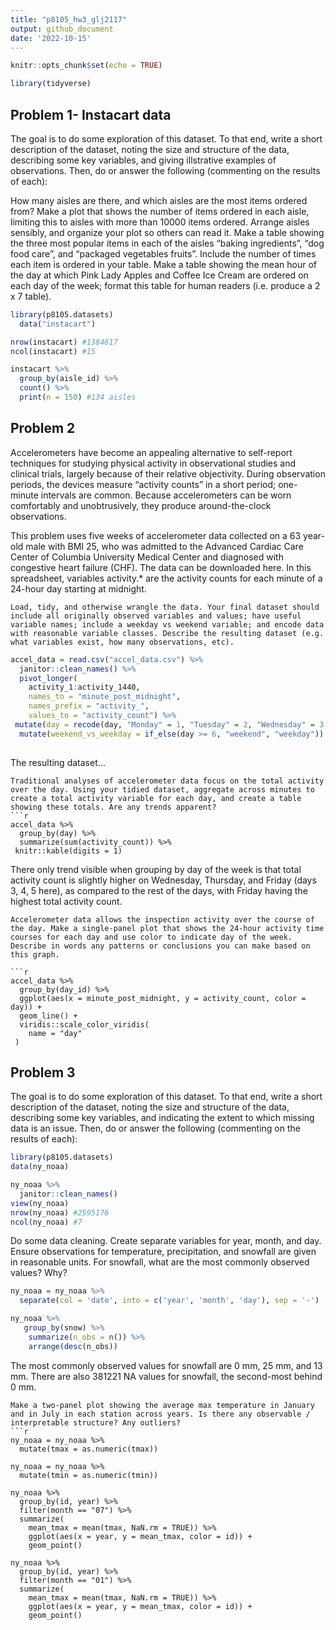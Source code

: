 ```yaml
---
title: "p8105_hw3_glj2117"
output: github_document
date: '2022-10-15'
---
```


```r
knitr::opts_chunk$set(echo = TRUE)

library(tidyverse)

```

## Problem 1- Instacart data 

The goal is to do some exploration of this dataset. To that end, write a short description of the dataset, noting the size and structure of the data, describing some key variables, and giving illstrative examples of observations. Then, do or answer the following (commenting on the results of each):

How many aisles are there, and which aisles are the most items ordered from?
Make a plot that shows the number of items ordered in each aisle, limiting this to aisles with more than 10000 items ordered. Arrange aisles sensibly, and organize your plot so others can read it.
Make a table showing the three most popular items in each of the aisles “baking ingredients”, “dog food care”, and “packaged vegetables fruits”. Include the number of times each item is ordered in your table.
Make a table showing the mean hour of the day at which Pink Lady Apples and Coffee Ice Cream are ordered on each day of the week; format this table for human readers (i.e. produce a 2 x 7 table).


```r
library(p8105.datasets)
  data("instacart")

nrow(instacart) #1384617
ncol(instacart) #15

instacart %>% 
  group_by(aisle_id) %>% 
  count() %>% 
  print(n = 150) #134 aisles

```

## Problem 2
Accelerometers have become an appealing alternative to self-report techniques for studying physical activity in observational studies and clinical trials, largely because of their relative objectivity. During observation periods, the devices measure “activity counts” in a short period; one-minute intervals are common. Because accelerometers can be worn comfortably and unobtrusively, they produce around-the-clock observations.

This problem uses five weeks of accelerometer data collected on a 63 year-old male with BMI 25, who was admitted to the Advanced Cardiac Care Center of Columbia University Medical Center and diagnosed with congestive heart failure (CHF). The data can be downloaded here. In this spreadsheet, variables activity.* are the activity counts for each minute of a 24-hour day starting at midnight.

```
Load, tidy, and otherwise wrangle the data. Your final dataset should include all originally observed variables and values; have useful variable names; include a weekday vs weekend variable; and encode data with reasonable variable classes. Describe the resulting dataset (e.g. what variables exist, how many observations, etc).
```
```r
accel_data = read.csv("accel_data.csv") %>% 
  janitor::clean_names() %>% 
  pivot_longer(
    activity_1:activity_1440,
    names_to = "minute_post_midnight",
    names_prefix = "activity_",
    values_to = "activity_count") %>% 
 mutate(day = recode(day, "Monday" = 1, "Tuesday" = 2, "Wednesday" = 3, "Thursday" = 4, "Friday" = 5, "Saturday" = 6, "Sunday" = 7)) %>% 
  mutate(weekend_vs_weekday = if_else(day >= 6, "weekend", "weekday"))
  

```
The resulting dataset...

```
Traditional analyses of accelerometer data focus on the total activity over the day. Using your tidied dataset, aggregate across minutes to create a total activity variable for each day, and create a table showing these totals. Are any trends apparent?
```r
accel_data %>% 
  group_by(day) %>% 
  summarize(sum(activity_count)) %>% 
 knitr::kable(digits = 1)

```
There only trend visible when grouping by day of the week is that total activity count is slightly higher on Wednesday, Thursday, and Friday (days 3, 4, 5 here), as compared to the rest of the days, with Friday having the highest total activity count. 
```
Accelerometer data allows the inspection activity over the course of the day. Make a single-panel plot that shows the 24-hour activity time courses for each day and use color to indicate day of the week. Describe in words any patterns or conclusions you can make based on this graph.

```r
accel_data %>% 
  group_by(day_id) %>% 
  ggplot(aes(x = minute_post_midnight, y = activity_count, color = day)) +
  geom_line() +
  viridis::scale_color_viridis(
    name = "day" 
 )

```

## Problem 3

The goal is to do some exploration of this dataset. To that end, write a short description of the dataset, noting the size and structure of the data, describing some key variables, and indicating the extent to which missing data is an issue. Then, do or answer the following (commenting on the results of each):
```r
library(p8105.datasets)
data(ny_noaa)

ny_noaa %>% 
  janitor::clean_names()
view(ny_noaa)
nrow(ny_noaa) #2595176
ncol(ny_noaa) #7

```
Do some data cleaning. Create separate variables for year, month, and day. Ensure observations for temperature, precipitation, and snowfall are given in reasonable units. For snowfall, what are the most commonly observed values? Why?
```r

ny_noaa = ny_noaa %>% 
  separate(col = 'date', into = c('year', 'month', 'day'), sep = '-')

ny_noaa %>% 
   group_by(snow) %>% 
    summarize(n_obs = n()) %>% 
    arrange(desc(n_obs))

```
The most commonly observed values for snowfall are 0 mm, 25 mm, and 13 mm. There are also 381221 NA values for snowfall, the second-most behind 0 mm. 
```
Make a two-panel plot showing the average max temperature in January and in July in each station across years. Is there any observable / interpretable structure? Any outliers?
```r
ny_noaa = ny_noaa %>% 
  mutate(tmax = as.numeric(tmax))

ny_noaa = ny_noaa %>% 
  mutate(tmin = as.numeric(tmin))

ny_noaa %>% 
  group_by(id, year) %>% 
  filter(month == "07") %>% 
  summarize(
    mean_tmax = mean(tmax, NaN.rm = TRUE)) %>% 
    ggplot(aes(x = year, y = mean_tmax, color = id)) + 
    geom_point() 
 
ny_noaa %>% 
  group_by(id, year) %>% 
  filter(month == "01") %>% 
  summarize(
    mean_tmax = mean(tmax, NaN.rm = TRUE)) %>% 
    ggplot(aes(x = year, y = mean_tmax, color = id)) + 
    geom_point()  
```


